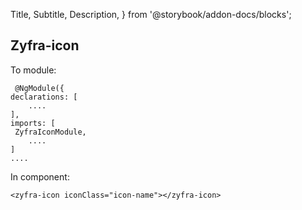 

  Title,
  Subtitle,
  Description,
} from '@storybook/addon-docs/blocks';

<style>{`
    .innerZoomElementWrapper > * {
        display: block!important;
    }
    .sbdocs-subtitle {
        border-bottom: 1px solid rgba(0, 0, 0, .1)!important;
        margin-bottom: 10px;
        margin-top: 10px;
    }

    .sbdocs-p {
        margin:0;
    }

    .css-tmvzag {
        margin: 10px 0 25px
    } 

`}</style>

## Zyfra-icon

To module:
<Preview>


     @NgModule({
    declarations: [
        ....
    ],
    imports: [
     ZyfraIconModule,
        ....
    ]
    ....

</Preview>

In component:

```
<zyfra-icon iconClass="icon-name"></zyfra-icon>
```



